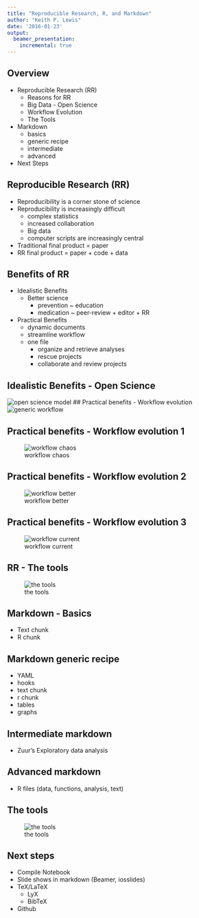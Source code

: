 ```yaml
---
title: "Reproducible Research, R, and Markdown"
author: "Keith P. Lewis"
date: '2016-01-23'
output:
  beamer_presentation:
    incremental: true
---
```


## Overview
- Reproducible Research (RR)
  - Reasons for RR
  - Big Data - Open Science
  - Workflow Evolution
  - The Tools
- Markdown
    - basics
    - generic recipe
    - intermediate
    - advanced
- Next Steps

## Reproducible Research (RR)
- Reproducibility is a corner stone of science
- Reproducibility is increasingly difficult
    - complex statistics
    - increased collaboration
    - Big data
    - computer scripts are increasingly central
- Traditional final product = paper
- RR final product = paper + code  + data

## Benefits of RR
- Idealistic Benefits
    - Better science
        - prevention ~ education
        - medication ~  peer-review + editor + RR
- Practical Benefits
    - dynamic documents
    - streamline workflow
    - one file
        - organize and retrieve analyses
        - rescue projects
        - collaborate and review projects

## Idealistic Benefits - Open Science
![open science model](figures/open-science-model.png)
## Practical benefits - Workflow evolution
![generic workflow](figures/markdown-generic-workflow.png)

## Practical benefits - Workflow evolution 1
![workflow chaos](figures/markdown-workflow-chaos.png)

## Practical benefits - Workflow evolution 2
![workflow better](figures/markdown-workflow-better.png)

## Practical benefits - Workflow evolution 3
![workflow current](figures/markdown-workflow-current.png)

## RR - The tools
![the tools](figures/Lyx.png)

## Markdown - Basics
- Text chunk
- R chunk

## Markdown generic recipe
- YAML
- hooks
- text chunk
- r chunk
- tables
- graphs

## Intermediate markdown
- Zuur's Exploratory data analysis

## Advanced markdown
- R files (data, functions, analysis, text)

## The tools
![the tools](figures/Lyx.png)

## Next steps
- Compile Notebook
- Slide shows in markdown (Beamer, iosslides)
- TeX/LaTeX
    - LyX
    - BibTeX
- Github


